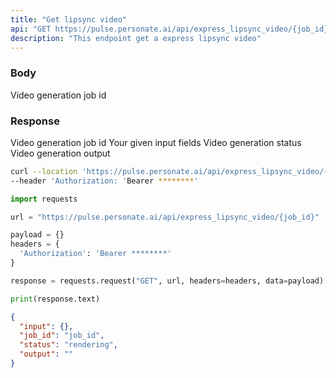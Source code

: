 ```yaml
---
title: "Get lipsync video"
api: "GET https://pulse.personate.ai/api/express_lipsync_video/{job_id}"
description: "This endpoint get a express lipsync video"
---
```


### Body

<ResponseField name="job_id" type="string" required="true">
  Video generation job id
</ResponseField>

### Response

<ResponseField name="job_id" type="string">
  Video generation job id
</ResponseField>

<ResponseField name="input" type="object">
  Your given input fields
</ResponseField>

<ResponseField name="status" type="string">
  Video generation status
</ResponseField>

<ResponseField name="output" type="string">
  Video generation output
</ResponseField>

<RequestExample>

```bash Bash
curl --location 'https://pulse.personate.ai/api/express_lipsync_video/{job_id}' \
--header 'Authorization: 'Bearer ********'
```

```python Python
import requests

url = "https://pulse.personate.ai/api/express_lipsync_video/{job_id}"

payload = {}
headers = {
  'Authorization': 'Bearer ********'
}

response = requests.request("GET", url, headers=headers, data=payload)

print(response.text)

```

</RequestExample>

<ResponseExample>

```json Response
{
  "input": {},
  "job_id": "job_id",
  "status": "rendering",
  "output": ""
}
```

</ResponseExample>
